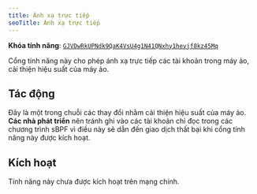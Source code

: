 ```yaml
---
title: Ánh xạ trực tiếp
seoTitle: Ánh xạ trực tiếp
---
```


**Khóa tính năng**:
[`GJVDwRkUPNdk9QaK4VsU4g1N41QNxhy1hevjf8kz45Mq`](https://explorer.solana.com/address/GJVDwRkUPNdk9QaK4VsU4g1N41QNxhy1hevjf8kz45Mq)

Cổng tính năng này cho phép ánh xạ trực tiếp các tài khoản trong máy ảo, cải
thiện hiệu suất của máy ảo.

## Tác động

Đây là một trong chuỗi các thay đổi nhằm cải thiện hiệu suất của máy ảo. **Các
nhà phát triển** nên tránh ghi vào các tài khoản chỉ đọc trong các chương trình
sBPF vì điều này sẽ dẫn đến giao dịch thất bại khi cổng tính năng này được kích
hoạt.

## Kích hoạt

Tính năng này chưa được kích hoạt trên mạng chính.
